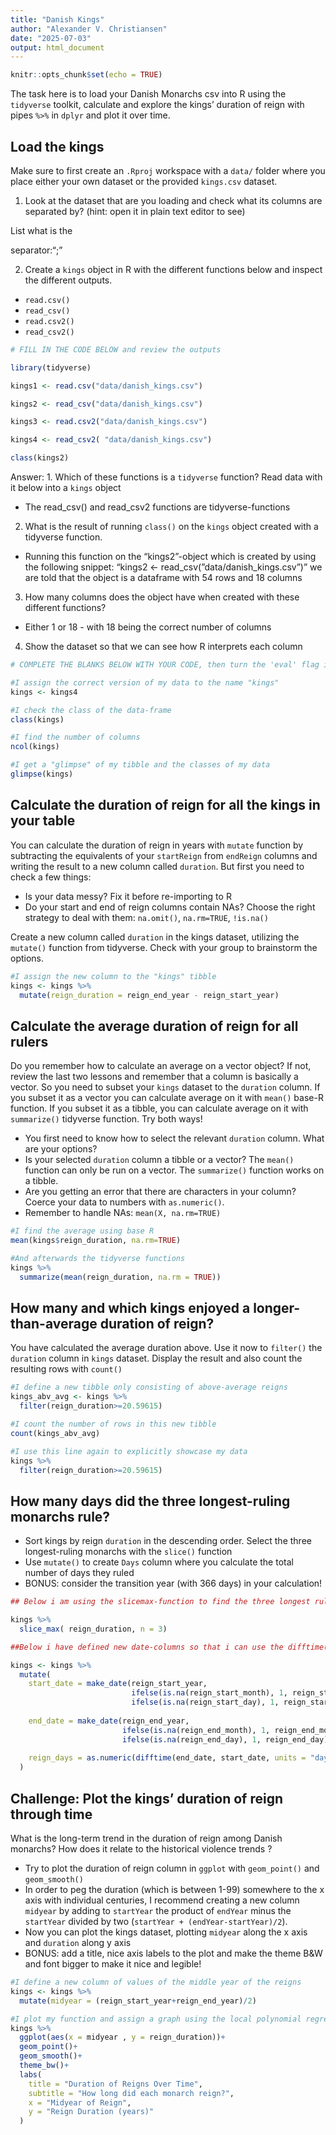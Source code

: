 ```yaml
---
title: "Danish Kings"
author: "Alexander V. Christiansen"
date: "2025-07-03"
output: html_document
---
```


```r
knitr::opts_chunk$set(echo = TRUE)
```


The task here is to load your Danish Monarchs csv into R using the `tidyverse` toolkit, calculate and explore the kings' duration of reign with pipes `%>%` in `dplyr` and plot it over time.

## Load the kings

Make sure to first create an  `.Rproj` workspace with a `data/` folder where you place either your own dataset or the provided `kings.csv` dataset. 

1. Look at the dataset that are you loading and check what its columns are separated by? (hint: open it in plain text editor to see)

List what is the

separator:";" 

2. Create a `kings` object in R with the different functions below and inspect the different outputs.
-  `read.csv()`
-  `read_csv()`
-  `read.csv2()` 
-  `read_csv2()`
```r
# FILL IN THE CODE BELOW and review the outputs

library(tidyverse)

kings1 <- read.csv("data/danish_kings.csv")

kings2 <- read_csv("data/danish_kings.csv")

kings3 <- read.csv2("data/danish_kings.csv")

kings4 <- read_csv2( "data/danish_kings.csv")

class(kings2)
```
Answer: 
1. Which of these functions is a `tidyverse` function? Read data with it below into a `kings` object

 - The read_csv() and read_csv2 functions are tidyverse-functions
 
2. What is the result of running `class()` on the `kings` object created with a tidyverse function.
 - Running this function on the "kings2"-object which is created by using the          following    snippet: "kings2 <- read_csv("data/danish_kings.csv")" we are told that the object is a         dataframe with 54 rows and 18 columns
 
3. How many columns does the object have when created with these different functions?

 - Either 1 or 18 - with 18 being the correct number of columns
 
4. Show the dataset so that we can see how R interprets each column

```r
# COMPLETE THE BLANKS BELOW WITH YOUR CODE, then turn the 'eval' flag in this chunk to TRUE.

#I assign the correct version of my data to the name "kings"
kings <- kings4

#I check the class of the data-frame
class(kings)

#I find the number of columns
ncol(kings)

#I get a "glimpse" of my tibble and the classes of my data
glimpse(kings)

```


## Calculate the duration of reign for all the kings in your table
You can calculate the duration of reign in years with `mutate` function by subtracting the equivalents of your `startReign` from `endReign` columns and writing the result to a new column called `duration`. But first you need to check a few things:

* Is your data messy? Fix it before re-importing to R
* Do your start and end of reign columns contain NAs? Choose the right strategy to deal with them: `na.omit()`, `na.rm=TRUE`, `!is.na()`


Create a new column called  `duration` in the kings dataset, utilizing the `mutate()` function from tidyverse. Check with your group to brainstorm the options.

```r
#I assign the new column to the "kings" tibble
kings <- kings %>% 
  mutate(reign_duration = reign_end_year - reign_start_year)
```

## Calculate the average duration of reign for all rulers
Do you remember how to calculate an average on a vector object? If not, review the last two lessons and remember that a column is basically a vector. So you need to subset your `kings` dataset to the `duration` column. If you subset it as a vector you can calculate average on it with `mean()` base-R function. If you subset it as a tibble, you can calculate average on it with `summarize()` tidyverse function. Try both ways!

* You first need to know how to select the relevant `duration` column. What are your options?
* Is your selected `duration` column a tibble or a vector? The `mean()` function can only be run on a vector. The `summarize()` function works on a tibble.
* Are you getting an error that there are characters in your column? Coerce your data to numbers with `as.numeric()`.
* Remember to handle NAs: `mean(X, na.rm=TRUE)`


```r
#I find the average using base R
mean(kings$reign_duration, na.rm=TRUE)

#And afterwards the tidyverse functions
kings %>%
  summarize(mean(reign_duration, na.rm = TRUE))

```

## How many and which kings enjoyed a longer-than-average duration of reign?

You have calculated the average duration above. Use it now to `filter()` the `duration` column in  `kings` dataset. Display the result and also  count the resulting rows with `count()`

```r
#I define a new tibble only consisting of above-average reigns
kings_abv_avg <- kings %>% 
  filter(reign_duration>=20.59615)

#I count the number of rows in this new tibble
count(kings_abv_avg)

#I use this line again to explicitly showcase my data
kings %>% 
  filter(reign_duration>=20.59615)
```


## How many days did the three longest-ruling monarchs rule? 

* Sort kings by reign `duration` in the descending order. Select the three longest-ruling monarchs with the `slice()` function
* Use `mutate()` to create `Days` column where you calculate the total number of days they ruled
* BONUS: consider the transition year (with 366 days) in your calculation!

```r
## Below i am using the slicemax-function to find the three longest ruling monarchs. 

kings %>% 
  slice_max( reign_duration, n = 3)

##Below i have defined new date-columns so that i can use the difftime()-function to calculate the duration of the reigns of the monarchs. For all cases of NA i have used the ifelse()-function, as i just wanted to define those dates as the 1st of january, as the years are known, and it therefore would be stupid to completely neglect the reigns of those kings. 

kings <- kings %>%
  mutate(
    start_date = make_date(reign_start_year, 
                           ifelse(is.na(reign_start_month), 1, reign_start_month), 
                           ifelse(is.na(reign_start_day), 1, reign_start_day)),
    
    end_date = make_date(reign_end_year, 
                         ifelse(is.na(reign_end_month), 1, reign_end_month), 
                         ifelse(is.na(reign_end_day), 1, reign_end_day)),
    
    reign_days = as.numeric(difftime(end_date, start_date, units = "days"))
  )
```


## Challenge: Plot the kings' duration of reign through time

What is the long-term trend in the duration of reign among Danish monarchs? How does it relate to the historical violence trends ? 

* Try to plot the duration of reign column in `ggplot` with `geom_point()` and  `geom_smooth()`
* In order to peg the duration (which is between 1-99) somewhere to the x axis with individual centuries, I recommend creating a new column `midyear` by adding to `startYear` the product of `endYear` minus the `startYear` divided by two (`startYear + (endYear-startYear)/2`).
* Now you can plot the kings dataset, plotting `midyear` along the x axis and `duration` along y axis
* BONUS: add a title, nice axis labels to the plot and make the theme B&W and font bigger to make it nice and legible!

```r
#I define a new column of values of the middle year of the reigns
kings <- kings %>% 
  mutate(midyear = (reign_start_year+reign_end_year)/2)

#I plot my function and assign a graph using the local polynomial regression-function geom_smooth. 
kings %>% 
  ggplot(aes(x = midyear , y = reign_duration))+
  geom_point()+
  geom_smooth()+
  theme_bw()+
  labs(
    title = "Duration of Reigns Over Time",
    subtitle = "How long did each monarch reign?",
    x = "Midyear of Reign",
    y = "Reign Duration (years)"
  )
```
